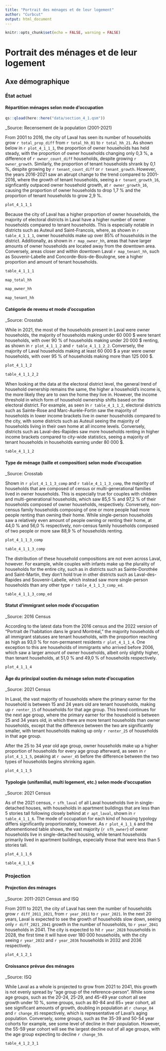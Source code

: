 ```yaml
---
title: "Portrait des ménages et de leur logement"
author: "Curbcut"
output: html_document
---
```


```r
knitr::opts_chunk$set(echo = FALSE, warning = FALSE)
```

# Portrait des ménages et de leur logement

## Axe démographique

### État actuel

#### Répartition ménages selon mode d'occupation

```r
qs::qload(here::here("data/section_4_1.qsm"))
```

_Source: Recensement de la population (2001-2021)

From 2001 to 2016, the city of Laval has seen its number of households grow `r total_prop_diff` from `r total_hh_01` to `r total_hh_21`. As shown below in `r plot_4_1_1_1`, the proportion of owner households has held steady, with the proportion of owner households changing only 0,3 %, a difference of `r owner_count_diff` households, despite growing `r owner_growth`. Similarly, the proportion of tenant households shrank by 0,1 %, despite growing by `r tenant_count_diff` or `r tenant_growth`. However, the years 2016-2021 saw an abrupt change to the trend compared to 2001-2016, where the growth of tenant households, seeing a `r tenant_growth_16`, signficantly outpaced owner household growth, at `r owner_growth_16`, causing the proportion of owner households to drop 1,7 % and the proportion of tenant households to grow 2,9 %.

```r
plot_4_1_1_1
```

Because the city of Laval has a higher proportion of owner households, the majority of electoral districts in Laval have a higher number of owner households compared to tenant households. This is especially notable in districts such as Auteuil and Saint-Francois, where, as shown in `r table_4_1_1_1`, owner households make up over 85% of households in the district. Additionally, as shown in `r map_owner_hh`, areas that have larger amounts of owner households are located away from the downtown area. Conversely, areas closer and within downtown Laval `r map_tenant_hh`, such as Souvenir-Labelle and Concorde-Bois-de-Boulogne, see a higher proportion and amount of tenant households.

```r
table_4_1_1_1
```

```r
map_total_hh
```

```r
map_owner_hh
```

```r
map_tenant_hh
```

#### Catégorie de revenu et mode d'occupation
_Source: Crosstab

While in 2021, the most of the households present in Laval were owner households, the majority of households making under 60 000 \$ were tenant households, with over 90 % of households making under 20 000 \$ renting, as shown in `r plot_4_1_1_2` and `r table_4_1_1_2_2`. Conversely, the majority of Laval households making at least 60 000 \$ a year were owner households, with over 95 % of households making more than 125 000 \$.

```r
plot_4_1_1_2
```

```r
table_4_1_1_2_2
```

When looking at the data at the electoral district level, the general trend of household ownership remains the same, the higher a household's income is, the more likely they are to own the home they live in. However, the income threshold in which form of household ownership shifts based on the electoral district. For example, as seen in `r table_4_1_1_2`, electoral districts such as Sainte-Rose and Marc-Aurèle-Fortin saw the majority of households in lower income brackets live in owner households compared to the city, with some districts such as Auteuil seeing the majority of households living in their own home at all income levels. Conversely, districts such as Laval-des-Rapides saw more households renting in higher income brackets compared to city-wide statistics, seeing a majority of tenant households in households earning under 80 000 \$.

```r
table_4_1_1_2
```

#### Type de ménage (taille et composition) selon mode d'occupation
_Source: Crosstab

Shown in `r plot_4_1_1_3_comp` and `r table_4_1_1_3_comp`, the majority of households that are composed of census or multi-generational families lived in owner households. This is especially true for couples with children and multi-generational households, which saw 85,5 % and 97,2 % of their households composed of owner households, respectively. Conversely, non-census family households composing of one or more people had more people renting than owning their home. While single-person households saw a relatively even amount of people owning or renting their home, at 44,0 % and 56,0 % respectively, non-census family households composed of two people or more saw 88,9 % of households renting.

```r
plot_4_1_1_3_comp
```

```r
table_4_1_1_3_comp
```

The distribution of these household compositions are not even across Laval, however. For example, while couples with infants make up the plurality of households for the entire city, such as in districts such as Sainte-Dorothée and Saint-Martin, they don't hold true in other districts such as Laval-des-Rapides and Souvenir-Labelle, which instead saw more single-person households than any other type `r table_4_1_1_3_comp_ed`.

```r
table_4_1_1_3_comp_ed
```

#### Statut d'immigrant selon mode d'occupation
_Source: 2016 Census

According to the latest data from the 2016 census and the 2022 version of "Portrait de l'habitation dans le grand Montréal," the majority households of all immigrant statuses are tenant households, with the proportion reaching as high as 93,0 % for non-permanent residents `r plot_4_1_1_4`. One exception to this are households of immigrants who arrived before 2006, which saw a larger amount of owner households, albeit only slightly higher, than tenant households, at 51,0 % and 49,0 % of households respectively.

```r
plot_4_1_1_4
```

#### Âge du principal soutien du ménage selon mote d'occupation
_Source: 2021 Census

In Laval, the vast majority of households where the primary earner for the household is between 15 and 24 years old are tenant households, making up `r renter_15` of households for that age group. This trend continues for the next age group, where the primary earner for the household is between 25 and 34 years old, in which there are more tenant households than owner households, except that the difference between the two are significantly smaller, with tenant households making up only `r renter_25` of households in that age group.

After the 25 to 34 year old age group, owner households make up a higher proportion of households for every age group afterward, as seen in `r plot_4_1_1_5`, peaking at `r owner_45` before the difference between the two types of households begins shrinking again.

```r
plot_4_1_1_5
```

#### Typologie (unifamilial, multi logement, etc.) selon mode d'occupation
_Source: 2021 Census

As of the 2021 census, `r sfh_laval` of all Laval households live in single-detached houses, with households in apartment buildings that are less than 5 stories tall following closely behind at `r apt_laval`, shown in `r table_4_1_1_6`. The mode of occupation for each kind of housing typology differs significantly proportionately, however. As `r plot_4_1_1_6` and the aforementioned table shows, the vast majority (`r sfh_owner`) of owner households live in single-detached housing, while tenant households primarily lived in apartment buildings, especially those that were less than 5 stories tall.

```r
plot_4_1_1_6
```

```r
table_4_1_1_6
```

### Projection

#### Projection des ménages
_Source: 2011-2021 Census and ISQ

From 2011 to 2021, the city of Laval has seen the number of households grow `r diff_2011_2021`, from `r year_2011` to `r year_2021`. In the next 20 years, Laval is expected to see the growth of households slow down, seeing only `r diff_2021_2041` growth in the number of households, to `r year_2041` households in 2041. The city is expected to hit `r year_2028` households in 2028, the first time it will have over 180 000 households, with the city seeing `r year_2032` and `r year_2036` households in 2032 and 2036 respectively.

```r
plot_4_1_2_1
```

#### Croissance prévue des ménages
_Source: ISQ

While Laval as a whole is projected to grow from 2021 to 2041, this growth is not evenly spread by "age group of the reference-person". While some age groups, such as the 20-24, 25-29, and 45-49 year cohort all see growth under 10 %, some groups, such as 80-84 and 85+ year cohort, all see significant amounts of growth, doubling in population at `r change_84` and `r change_85` respectively, which is representative of Laval's aging population. Conversely, some groups, such as the 35-39 and 50-54 year cohorts for example, see some level of decline in their population. However, the 55-59 year cohort will see the largest decline out of all age groups, with the age group expecting to decline `r change_59`.

```r
table_4_1_2_3_1
```